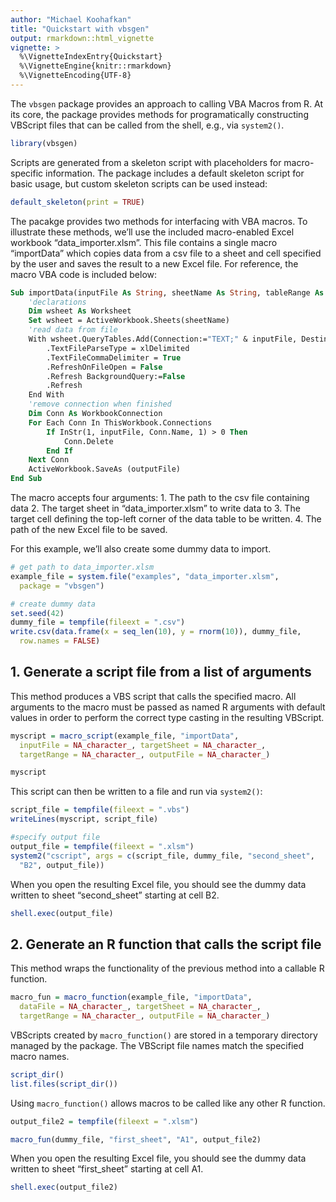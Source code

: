 ```yaml
---
author: "Michael Koohafkan"
title: "Quickstart with vbsgen"
output: rmarkdown::html_vignette
vignette: >
  %\VignetteIndexEntry{Quickstart} 
  %\VignetteEngine{knitr::rmarkdown}
  %\VignetteEncoding{UTF-8}
---
```


The `vbsgen` package provides an approach to calling VBA Macros from R.
At its core, the package provides methods for programatically
constructing VBScript files that can be called from the shell, e.g.,
via `system2()`.

```r
library(vbsgen)
```

Scripts are generated from a skeleton script with placeholders for
macro-specific information. The package includes a default skeleton
script for basic usage, but custom skeleton scripts can be used
instead:

```r
default_skeleton(print = TRUE)
```

The pacakge provides two methods for interfacing with VBA macros.
To illustrate these methods, we'll use the included macro-enabled Excel
workbook "data_importer.xlsm". This file contains a single macro
"importData" which copies data from a csv file to a sheet and cell
specified by the user and saves the result to a new Excel file. For
reference, the macro VBA code is included below:

```vb
Sub importData(inputFile As String, sheetName As String, tableRange As String, outputFile As String)
    'declarations
    Dim wsheet As Worksheet
    Set wsheet = ActiveWorkbook.Sheets(sheetName)
    'read data from file
    With wsheet.QueryTables.Add(Connection:="TEXT;" & inputFile, Destination:=wsheet.Range(tableRange))
        .TextFileParseType = xlDelimited
        .TextFileCommaDelimiter = True
        .RefreshOnFileOpen = False
        .Refresh BackgroundQuery:=False
        .Refresh
    End With
    'remove connection when finished
    Dim Conn As WorkbookConnection
    For Each Conn In ThisWorkbook.Connections
        If InStr(1, inputFile, Conn.Name, 1) > 0 Then
            Conn.Delete
        End If
    Next Conn
    ActiveWorkbook.SaveAs (outputFile)
End Sub
```

The macro accepts
four arguments:
1. The path to the csv file containing data
2. The target sheet in "data_importer.xlsm" to write data to
3. The target cell defining the top-left corner of the data table to be
   written.
4. The path of the new Excel file to be saved.

For this example, we'll also create some dummy data to import.

```r
# get path to data_importer.xlsm
example_file = system.file("examples", "data_importer.xlsm",
  package = "vbsgen")

# create dummy data
set.seed(42)
dummy_file = tempfile(fileext = ".csv")
write.csv(data.frame(x = seq_len(10), y = rnorm(10)), dummy_file,
  row.names = FALSE)
```

## 1. Generate a script file from a list of arguments

This method produces a VBS script that calls the specified macro. All
arguments to the macro must be passed as named R arguments with default
values in order to perform the correct type casting in the resulting
VBScript.

```r
myscript = macro_script(example_file, "importData",
  inputFile = NA_character_, targetSheet = NA_character_,
  targetRange = NA_character_, outputFile = NA_character_)

myscript
```

This script can then be written to a file and run via `system2()`:

```r
script_file = tempfile(fileext = ".vbs")
writeLines(myscript, script_file)

#specify output file
output_file = tempfile(fileext = ".xlsm")
system2("cscript", args = c(script_file, dummy_file, "second_sheet",
  "B2", output_file))
```

When you open the resulting Excel file, you should see the dummy data
written to sheet "second_sheet" starting at cell B2.

```r
shell.exec(output_file)
```

## 2. Generate an R function that calls the script file

This method wraps the functionality of the previous method into a
callable R function. 

```r
macro_fun = macro_function(example_file, "importData",
  dataFile = NA_character_, targetSheet = NA_character_,
  targetRange = NA_character_, outputFile = NA_character_)
```

VBScripts created by `macro_function()` are stored in a temporary
directory managed by the package. The VBScript file names match the
specified macro names. 

```r
script_dir()
list.files(script_dir())
```

Using `macro_function()` allows macros to be called like any other R function.

```r
output_file2 = tempfile(fileext = ".xlsm")

macro_fun(dummy_file, "first_sheet", "A1", output_file2)
```


When you open the resulting Excel file, you should see the dummy data
written to sheet "first_sheet" starting at cell A1.

```r
shell.exec(output_file2)
```
